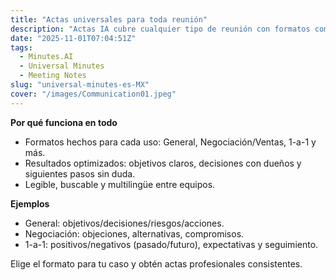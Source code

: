 ```yaml
---
title: "Actas universales para toda reunión"
description: "Actas IA cubre cualquier tipo de reunión con formatos como General, Negociación/Ventas y 1-a-1, entregando salidas optimizadas."
date: "2025-11-01T07:04:51Z"
tags:
  - Minutes.AI
  - Universal Minutes
  - Meeting Notes
slug: "universal-minutes-es-MX"
cover: "/images/Communication01.jpeg"
---
```


**Por qué funciona en todo**
- Formatos hechos para cada uso: General, Negociación/Ventas, 1-a-1 y más.
- Resultados optimizados: objetivos claros, decisiones con dueños y siguientes pasos sin duda.
- Legible, buscable y multilingüe entre equipos.

**Ejemplos**
- General: objetivos/decisiones/riesgos/acciones.
- Negociación: objeciones, alternativas, compromisos.
- 1-a-1: positivos/negativos (pasado/futuro), expectativas y seguimiento.

Elige el formato para tu caso y obtén actas profesionales consistentes.
